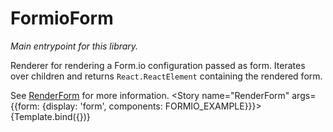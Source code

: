 
<Meta title="Getting started / FormioForm" component={FormioForm} />


FormioForm
===

_Main entrypoint for this library._

Renderer for rendering a Form.io configuration passed as form. Iterates over children and returns
`React.ReactElement` containing the rendered form.

See [RenderForm](?path=/docs/libraries-renderer--render-form) for more information.
<Canvas>
  <Story name="RenderForm" args={{form: {display: 'form', components: FORMIO_EXAMPLE}}}>
    {Template.bind({})}
  </Story>
</Canvas>

<ArgsTable of={FormioForm}/>
